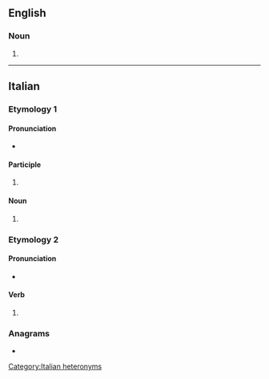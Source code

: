 ==English==

===Noun===
{{head|en|noun form}}

# {{plural of|en|pentito}}

----

==Italian==

===Etymology 1===

====Pronunciation====
* {{it-IPA|pentìti}}

====Participle====
{{head|it|past participle form}}

# {{inflection of|it|pentito||m|p}}

====Noun====
{{head|it|noun form|g=m}}

# {{plural of|it|pentito}}

===Etymology 2===

====Pronunciation====
* {{it-IPA|pèntiti}}

====Verb====
{{head|it|verb form}}

# {{inflection of|it|pentirsi||2|s|impr}}

===Anagrams===
* {{l|it|pettini}}

[[Category:Italian heteronyms]]